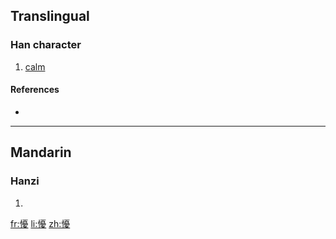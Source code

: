 ==Translingual==

===Han character===
{{Han char|rn=61|rad=心|as=15|sn=18|four=9104<sub>7</sub>|canj=心一月水 (PMBE)}}

# [[calm]]

====References====
* {{Han ref|kx=0407.320|dkj=11413|dj=0748.200|hdz=42367.050|uh=61EE|ud=25070|bh=EFCA|bd=61386}}

----

==Mandarin==

===Hanzi===
{{cmn-hanzi|pin=[[yǒu]] ([[you3]])|wg=yu<sup>3</sup>}}

# {{defn|Mandarin}}

[[fr:懮]]
[[li:懮]]
[[zh:懮]]